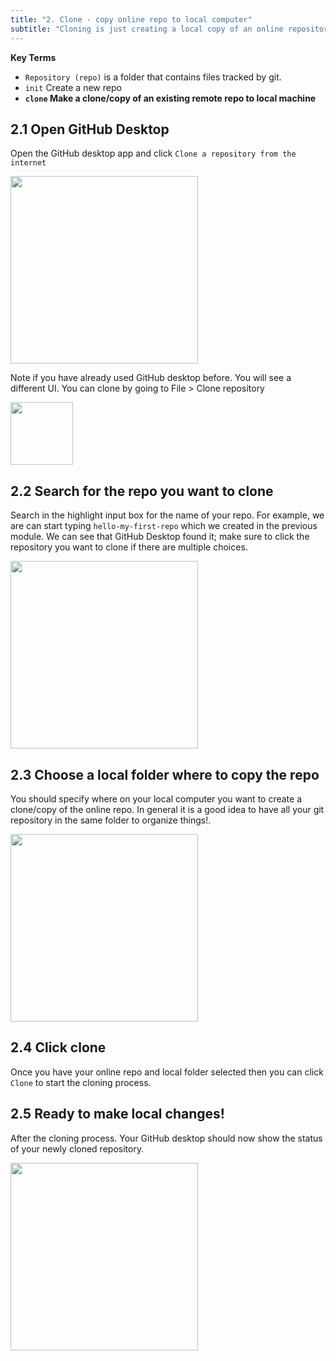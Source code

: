 ```yaml
---
title: "2. Clone - copy online repo to local computer"
subtitle: "Cloning is just creating a local copy of an online repository."
---
```



**Key Terms**

- `Repository (repo)` is a folder that contains files tracked by git.
- `init` Create a new repo 
- **`clone` Make a clone/copy of an existing remote repo to local machine** 

## 2.1 Open GitHub Desktop 

Open the GitHub desktop app and click `Clone a repository from the internet`

![](/images/clone-start.png){height="300"}

Note if you have already used GitHub desktop before. You will see a different UI. You can clone by going to File > Clone repository

![](/images/clone-start-og.png){height="100"}

## 2.2 Search for the repo you want to clone

Search in the highlight input box for the name of your repo. For example, we are can start typing `hello-my-first-repo` which we created in the previous module. We can see that GitHub Desktop found it; make sure to click the repository you want to clone if there are multiple choices. 

![](/images/clone-search.png){height="300"}

## 2.3 Choose a local folder where to copy the repo

You should specify where on your local computer you want to create a clone/copy of the online repo. In general it is a good idea to have all your git repository in the same folder to organize things!.

![](/images/clone-path.png){height="300"}

## 2.4 Click clone

Once you have your online repo and local folder selected then you can click `Clone` to start the cloning process.


## 2.5 Ready to make local changes!

After the cloning process. Your GitHub desktop should now show the status of your newly cloned repository.


![](/images/clone-ready.png){height="300"}
